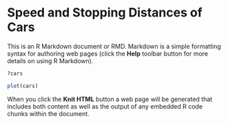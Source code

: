 Speed and Stopping Distances of Cars
========================================================

This is an R Markdown document or RMD. Markdown is a simple formatting syntax for authoring web pages (click the **Help** toolbar button for more details on using R Markdown).


```r
?cars
```



```r
plot(cars)
```


When you click the **Knit HTML** button a web page will be generated that includes both content as well as the output of any embedded R code chunks within the document.
